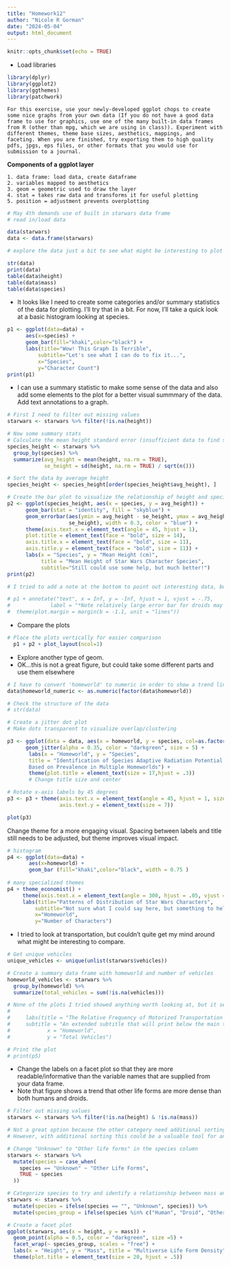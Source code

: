 ```yaml
---
title: "Homework12"
author: "Nicole R Gorman"
date: "2024-05-04"
output: html_document
---
```


```r
knitr::opts_chunk$set(echo = TRUE)
```

* Load libraries

```r
library(dplyr)
library(ggplot2)
library(ggthemes)
library(patchwork)
```

```
For this exercise, use your newly-developed ggplot chops to create some nice graphs from your own data (If you do not have a good data frame to use for graphics, use one of the many built-in data frames from R (other than mpg, which we are using in class)). Experiment with different themes, theme base sizes, aesthetics, mappings, and faceting. When you are finished, try exporting them to high quality pdfs, jpgs, eps files, or other formats that you would use for submission to a journal.
```
**Components of a ggplot layer**

```
1. data frame: load data, create dataframe
2. variables mapped to aesthetics
3. geom = geometric used to draw the layer
4. stat = takes raw data and transforms it for useful plotting
5. position = adjustment prevents overplotting
```

```r
# May 4th demands use of built in starwars data frame
# read in/load data

data(starwars) 
data <- data.frame(starwars) 
```


```r
# explore the data just a bit to see what might be interesting to plot

str(data)
print(data)
table(data$height)
table(data$mass) 
table(data$species)
```

* It looks like I need to create some categories and/or summary statistics of the data for plotting. I'll try that in a bit. For now, I'll take a quick look at a basic histogram looking at species.

```r
p1 <- ggplot(data=data) +
      aes(x=species) +
      geom_bar(fill="khaki",color="black") +
      labs(title="Wow! This Graph Is Terrible",
          subtitle="Let's see what I can do to fix it...",
          x="Species",
          y="Character Count")
print(p1)
```      

* I can use a summary statistic to make some sense of the data and also add some elements to the plot for a better visual summmary of the data. Add text annotations to a graph.

```r

# First I need to filter out missing values
starwars <- starwars %>% filter(!is.na(height))

# Now some summary stats
# Calculate the mean height standard error (insufficient data to find standard deviation) for each species 
species_height <- starwars %>%
  group_by(species) %>%
  summarize(avg_height = mean(height, na.rm = TRUE),
            se_height = sd(height, na.rm = TRUE) / sqrt(n()))

# Sort the data by average height
species_height <- species_height[order(species_height$avg_height), ]

# Create the bar plot to visualize the relationship of height and species
p2 <- ggplot(species_height, aes(x = species, y = avg_height)) +
      geom_bar(stat = "identity", fill = "skyblue") +
      geom_errorbar(aes(ymin = avg_height - se_height, ymax = avg_height + 
                    se_height), width = 0.3, color = "blue") + 
      theme(axis.text.x = element_text(angle = 45, hjust = 1),
      plot.title = element_text(face = "bold", size = 14), 
      axis.title.x = element_text(face = "bold", size = 11),  
      axis.title.y = element_text(face = "bold", size = 11)) + 
      labs(x = "Species", y = "Mean Height (cm)", 
           title = "Mean Height of Star Wars Character Species",
           subtitle="Still could use some help, but much better!")
print(p2)

# I tried to add a note at the bottom to point out interesting data, but I was not able to adjust the height appropriately so it would not interfere with the bar plot. It is commented out below.

# p1 + annotate("text", x = Inf, y = -Inf, hjust = 1, vjust = -.75, 
#             label = "*Note relatively large error bar for droids may reflect phenotypic variability or small sample size", size = 3) +
#  theme(plot.margin = margin(b = -1.1, unit = "lines"))

```

* Compare the plots

```r
# Place the plots vertically for easier comparison
  p1 + p2 + plot_layout(ncol=1)
```

* Explore another type of geom. 
* OK...this is not a great figure, but could take some different parts and use them elsewhere

```r

# I have to convert 'homeworld' to numeric in order to show a trend line
data$homeworld_numeric <- as.numeric(factor(data$homeworld))

# Check the structure of the data 
# str(data)

# Create a jitter dot plot
# Make dots transparent to visualize overlap/clustering

p3 <- ggplot(data = data, aes(x = homeworld, y = species, col=as.factor(sex))) +
      geom_jitter(alpha = 0.35, color = "darkgreen", size = 5) +
       labs(x = "Homeworld", y = "Species", 
       title = "Identification of Species Adaptive Radiation Potential 
       Based on Prevalence in Multiple Homeworlds") +
       theme(plot.title = element_text(size = 17,hjust = .3))  
       # Change title size and center 

# Rotate x-axis labels by 45 degrees
p3 <- p3 + theme(axis.text.x = element_text(angle = 45, hjust = 1, size = 7),
                 axis.text.y = element_text(size = 7))

plot(p3)
```

Change theme for a more engaging visual. Spacing between labels and title still needs to be adjusted, but theme improves visual impact.

```r

# histogram
p4 <- ggplot(data=data) +
       aes(x=homeworld) +
       geom_bar (fill="khaki",color="black", width = 0.75 )
       
# many specialized themes
p4 + theme_economist() +
     theme(axis.text.x = element_text(angle = 300, hjust = .05, vjust = 1, size = 7, margin = margin(0, 0, 0, 0.05, "cm"))) +
     labs(title="Patterns of Distribution of Star Wars Characters",
         subtitle="Not sure what I could say here, but something to help clarify the purpose of this plot",
         x="Homeworld",
         y="Number of Characters") 
```
 
* I tried to look at transportation, but couldn't quite get my mind around what might be interesting to compare. 

```r

# Get unique vehicles
unique_vehicles <- unique(unlist(starwars$vehicles))

# Create a summary data frame with homeworld and number of vehicles
homeworld_vehicles <- starwars %>%
  group_by(homeworld) %>%
  summarize(total_vehicles = sum(!is.na(vehicles)))

# None of the plots I tried showed anything worth looking at, but it seems like there should be something here.
# 
#     labs(title = "The Relative Frequency of Motorized Transportation by Homeworld",
#     subtitle = "An extended subtitle that will print below the main title",
#            x = "Homeworld",
#            y = "Total Vehicles") 

# Print the plot
# print(p5)
```

* Change the labels on a facet plot so that they are more readable/informative than the variable names that are supplied from your data frame. 
* Note that figure shows a trend that other life forms are more dense than both humans and droids.

``` r
 
# Filter out missing values
starwars <- starwars %>% filter(!is.na(height) & !is.na(mass))

# Not a great option because the other category need additional sorting criteria
# However, with additional sorting this could be a valuable tool for analysis

# Change "Unknown" to "Other life forms" in the species column
starwars <- starwars %>% 
  mutate(species = case_when(
    species == "Unknown" ~ "Other Life Forms",
    TRUE ~ species
  ))

# Categorize species to try and identify a relationship between mass and height related to species
starwars <- starwars %>% 
  mutate(species = ifelse(species == "", "Unknown", species)) %>% 
  mutate(species_group = ifelse(species %in% c("Human", "Droid", "Other Life Forms"), species, "Other"))

# Create a facet plot
ggplot(starwars, aes(x = height, y = mass)) +
  geom_point(alpha = 0.5, color = "darkgreen", size =5) +
  facet_wrap(~ species_group, scales = "free") +
  labs(x = "Height", y = "Mass", title = "Multiverse Life Form Density") +
  theme(plot.title = element_text(size = 20, hjust = .5))  

```



